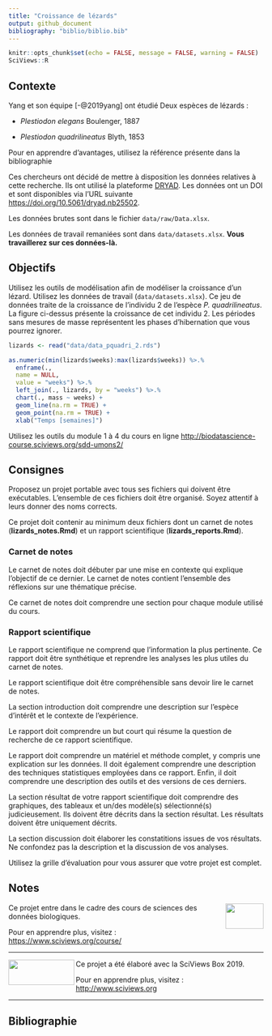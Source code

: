 ```yaml
---
title: "Croissance de lézards"
output: github_document
bibliography: "biblio/biblio.bib"
---
```


<!--- DO NOT EDIT README.MD. EDIT ONLY README.RMD ----->

```r
knitr::opts_chunk$set(echo = FALSE, message = FALSE, warning = FALSE)
SciViews::R
```

## Contexte

Yang et son équipe [-@2019yang] ont étudié Deux espèces de lézards :

  - *Plestiodon elegans* Boulenger, 1887

  - *Plestiodon quadrilineatus* Blyth, 1853

Pour en apprendre d’avantages, utilisez la référence présente dans la bibliographie

Ces chercheurs ont décidé de mettre à disposition les données relatives à cette recherche. Ils ont utilisé la plateforme [DRYAD](https://datadryad.org). Les données ont un DOI et sont disponibles via l’URL suivante <https://doi.org/10.5061/dryad.nb25502>.

Les données brutes sont dans le fichier `data/raw/Data.xlsx`.

Les données de travail remaniées sont dans `data/datasets.xlsx`. **Vous travaillerez sur ces données-là.**

## Objectifs

Utilisez les outils de modélisation afin de modéliser la croissance d’un lézard. Utilisez les données de travail (`data/datasets.xlsx`). Ce jeu de données traite de la croissance de l’individu 2 de l’espèce *P. quadrilineatus*. La figure ci-dessus présente la croissance de cet individu 2. Les périodes sans mesures de masse représentent les phases d’hibernation que vous pourrez ignorer.

```r
lizards <- read("data/data_pquadri_2.rds") 

as.numeric(min(lizards$weeks):max(lizards$weeks)) %>.%
  enframe(.,
  name = NULL,
  value = "weeks") %>.%
  left_join(., lizards, by = "weeks") %>.%
  chart(., mass ~ weeks) +
  geom_line(na.rm = TRUE) +
  geom_point(na.rm = TRUE) +
  xlab("Temps [semaines]")
```


Utilisez les outils du module 1 à 4 du cours en ligne <http://biodatascience-course.sciviews.org/sdd-umons2/>

## Consignes

Proposez un projet portable avec tous ses fichiers qui doivent être exécutables. L'ensemble de ces fichiers doit être organisé. Soyez attentif à leurs donner des noms corrects. 

Ce projet doit contenir au minimum deux fichiers dont un carnet de notes (**lizards_notes.Rmd**) et un rapport scientifique (**lizards_reports.Rmd**).

### Carnet de notes

Le carnet de notes doit débuter par une mise en contexte qui explique l'objectif de ce dernier. Le carnet de notes contient l'ensemble des réflexions sur une thématique précise.

Ce carnet de notes doit comprendre une section pour chaque module utilisé du cours.

### Rapport scientifique

Le rapport scientifique ne comprend que l'information la plus pertinente. Ce rapport doit être synthétique et reprendre les analyses les plus utiles du carnet de notes.

Le rapport scientifique doit être compréhensible sans devoir lire le carnet de notes. 

La section introduction doit comprendre une description sur l'espèce d'intérêt et le contexte de l'expérience.

Le rapport doit comprendre un but court qui résume la question de recherche de ce rapport scientifique. 

Le rapport doit comprendre un matériel et méthode complet, y compris une explication sur les données. Il doit également comprendre une description des techniques statistiques employées dans ce rapport. Enfin, il doit comprendre une description des outils et des versions de ces derniers.

La section résultat de votre rapport scientifique doit comprendre des graphiques, des tableaux et un/des modèle(s) sélectionné(s) judicieusement. Ils doivent être décrits dans la section résultat. Les résultats doivent être uniquement décrits.

La section discussion doit élaborer les constatitions issues de vos résultats. Ne confondez pas la description et la discussion de vos analyses.

Utilisez la grille d'évaluation pour vous assurer que votre projet est complet. 

## Notes

<img src="figures/biodatascience.png" width="75" height="50" align="right"/> Ce projet entre dans le cadre des cours de sciences des données biologiques.

Pour en apprendre plus, visitez :  <https://www.sciviews.org/course/>

----------

<img src="figures/site-title.png" width="130" height="50" align="left"/> Ce projet a été élaboré avec la SciViews Box 2019.

Pour en apprendre plus, visitez :  <http://www.sciviews.org>

----------

## Bibliographie
